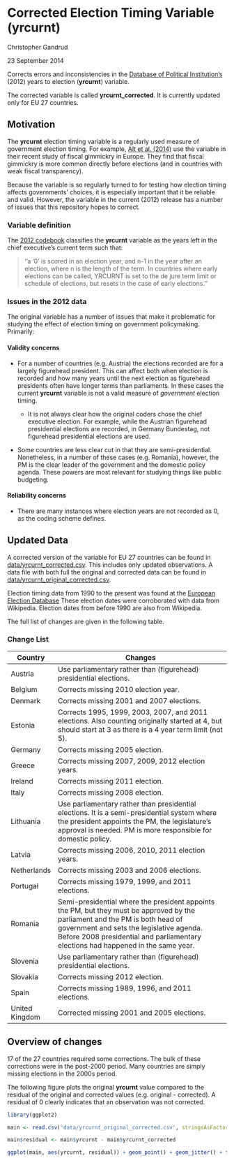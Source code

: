 Corrected Election Timing Variable (yrcurnt)
=================

Christopher Gandrud

23 September 2014

Corrects errors and inconsistencies in the
[Database of Political Institution's](http://go.worldbank.org/2EAGGLRZ40) (2012)
years to election (**yrcurnt**) variable.

The corrected variable is called **yrcurnt_corrected**. It is currently updated
only for EU 27 countries.

## Motivation

The **yrcurnt** election timing variable is a regularly used measure of government
election timing. For example, [Alt et al. (2014)](http://dx.doi.org/10.1017/S0007123414000064)
use the variable in their recent study of fiscal gimmickry in Europe. They find
that fiscal gimmickry is more common directly before elections (and in countries
with weak fiscal transparency).

Because the variable is so regularly turned to for testing how election timing affects
governments' choices, it is especially important that it be reliable and valid.
However, the variable in the current (2012) release has a number of issues that
this repository hopes to correct.

### Variable definition

The
[2012 codebook](http://siteresources.worldbank.org/INTRES/Resources/469232-1107449512766/DPI2012_Codebook2.pdf) classifies the **yrcurnt** variable as the years left in the chief
executive's current term such that:

> ''a '0' is scored in an election year, and n-1 in the year after an election, where n is the length of the term. In countries where early elections can be called, YRCURNT is set to the de jure term limit or schedule of elections, but resets in the case of early elections.''

### Issues in the 2012 data

The original variable has a number of issues that make it problematic for studying
the effect of election timing on government policymaking. Primarily:

#### Validity concerns

- For a number of countries (e.g. Austria) the elections recorded are for a largely
figurehead president. This can affect both when election is recorded and how many
years until the next election as figurehead presidents often have longer terms than
parliaments. In these cases the current **yrcurnt** variable is not
a valid measure of *government* election timing.

    + It is not always clear how the original coders chose the chief executive
    election. For example, while the Austrian figurehead presidential elections
    are recorded, in Germany Bundestag, not figurehead presidential elections
    are used.

- Some countries are less clear cut in that they are semi-presidential. Nonetheless,
in a number of these cases (e.g. Romania), however, the PM is the clear leader of the government
and the domestic policy agenda. These powers are most relevant for studying things
like public budgeting.

#### Reliability concerns

- There are many instances where election years are not recorded as 0, as the
coding scheme defines.

## Updated Data

A corrected version of the variable for EU 27 countries can be found in
[data/yrcurnt_corrected.csv](data/yrcurnt_corrected.csv). This includes only updated
observations. A data file with both full
the original and corrected data can be found in [data/yrcurnt_original_corrected.csv](data/yrcurnt_original_corrected.csv).

Election timing data from 1990 to the present was found at the
[European Election Database](http://www.nsd.uib.no/european_election_database/)
These election dates were corroborated with data from Wikipedia. Election dates from
before 1990 are also from Wikipedia.

The full list of changes are given in the following table.

### Change List

| Country | Changes                                                            |
| ------- | ------------------------------------------------------------------ |
| Austria | Use parliamentary rather than (figurehead) presidential elections. |
| Belgium | Corrects missing 2010 election year.                               |
| Denmark | Corrects missing 2001 and 2007 elections.                          |
| Estonia | Corrects 1995, 1999, 2003, 2007, and 2011 elections. Also counting originally started at 4, but should start at 3 as there is a 4 year term limit (not 5). |
| Germany | Corrects missing 2005 election.                                    |
| Greece  | Corrects missing 2007, 2009, 2012 election years.                  |
| Ireland | Corrects missing 2011 election.                                    |
| Italy   | Corrects missing 2008 election.                                    |
| Lithuania | Use parliamentary rather than presidential elections. It is a semi-presidential system where the president appoints the PM, the legislature's approval is needed. PM is more responsible for domestic policy. |
| Latvia  | Corrects missing 2006, 2010, 2011 election years.                  |
| Netherlands | Corrects missing 2003 and 2006 elections.                      |
| Portugal | Corrects missing 1979, 1999, and 2011 elections.                  |
| Romania | Semi-presidential where the president appoints the PM, but they must be approved by the parliament and the PM is both head of government and sets the legislative agenda. Before 2008 presidential and parliamentary elections had happened in the same year. |
| Slovenia | Use parliamentary rather than (figurehead) presidential elections.|
| Slovakia | Corrects missing 2012 election.                                   |
| Spain   | Corrects missing 1989, 1996, and 2011 elections.                   |
| United Kingdom | Corrected missing 2001 and 2005 elections.                  |

## Overview of changes

17 of the 27 countries required some corrections. The bulk of these corrections
were in the post-2000 period. Many countries are simply missing elections in
the 2000s period.

The following figure plots the original **yrcurnt** value compared to the
residual of the original and corrected values (e.g. original - corrected). A
residual of 0 clearly indicates that an observation was not corrected.

```r
library(ggplot2)

main <- read.csv('data/yrcurnt_original_corrected.csv', stringsAsFactors = F)

main$residual <- main$yrcurnt - main$yrcurnt_corrected

ggplot(main, aes(yrcurnt, residual)) + geom_point() + geom_jitter() + theme_bw()
```
